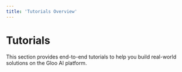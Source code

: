 ```yaml
---
title: 'Tutorials Overview'
---
```


# Tutorials

This section provides end-to-end tutorials to help you build real-world solutions on the Gloo AI platform.
